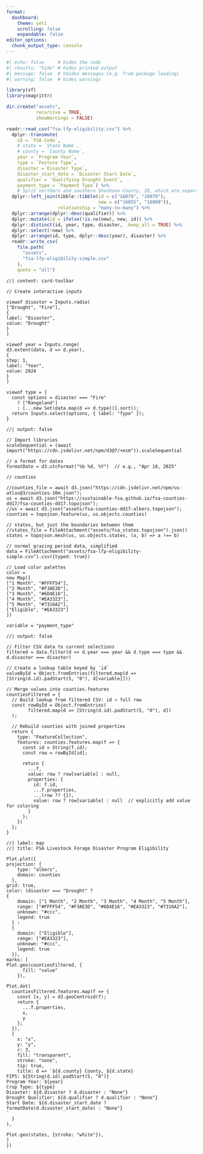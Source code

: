 ```yaml
---
format:   
  dashboard:
    theme: yeti
    scrolling: false
    expandable: false
editor_options: 
  chunk_output_type: console
---
```


<style>
.plot-d6a7b5-swatches-wrap {
  justify-content: center;
}
</style>

```r
#| echo: false     # hides the code
#| results: "hide" # hides printed output
#| message: false  # hdides messages (e.g. from package loading)
#| warning: false  # hides warnings

library(sf)
library(magrittr)

dir.create("assets",
           recursive = TRUE,
           showWarnings = FALSE)

readr::read_csv("fsa-lfp-eligibility.csv") %>%
  dplyr::transmute(
    id = `FSA Code`,
    # state = `State Name`,
    # county = `County Name`,
    year = `Program Year`,
    type = `Pasture Type`,
    disaster =`Disaster Type`,
    disaster_start_date = `Disaster Start Date`,
    qualifier = `Qualifying Drought Event`,
    payment_type = `Payment Type`) %>%
    # Split northern and southern Shoshone County, ID, which are separated in the FSA county dataset
  dplyr::left_join(tibble::tibble(id = c("16079", "16079"),
                                  new = c("16055", "16009")),
                   relationship = "many-to-many") %>%
  dplyr::arrange(dplyr::desc(qualifier)) %>%
  dplyr::mutate(id = ifelse(!is.na(new), new, id)) %>%
  dplyr::distinct(id, year, type, disaster, .keep_all = TRUE) %>%
  dplyr::select(!new) %>%
  dplyr::arrange(id, type, dplyr::desc(year), disaster) %>%
  readr::write_csv(
    file.path(
      "assets",
      "fsa-lfp-eligibility-simple.csv"
    ), 
    quote = "all") 

```


```ojs
//| content: card-toolbar

// Create interactive inputs

viewof disaster = Inputs.radio(
["Drought", "Fire"],
{
label: "Disaster",
value: "Drought"
}
)

viewof year = Inputs.range(
d3.extent(data, d => d.year),
{
step: 1, 
label: "Year",
value: 2024
}
)

viewof type = {
  const options = disaster === "Fire"
    ? ["Rangeland"]
    : [...new Set(data.map(d => d.type))].sort();
  return Inputs.select(options, { label: "Type" });
}
```

```ojs
//| output: false

// Import libraries
scaleSequential = (await import("https://cdn.jsdelivr.net/npm/d3@7/+esm")).scaleSequential

// a format for dates
formatDate = d3.utcFormat("%b %d, %Y")  // e.g., "Apr 18, 2025"

// counties

//counties_file = await d3.json("https://cdn.jsdelivr.net/npm/us-atlas@3/counties-10m.json");
us = await d3.json("https://sustainable-fsa.github.io/fsa-counties-dd17/fsa-counties-dd17.topojson");
//us = await d3.json("assets/fsa-counties-dd17-albers.topojson");
counties = topojson.feature(us, us.objects.counties)

// states, but just the boundaries between them
//states_file = FileAttachment("assets/fsa_states.topojson").json()
states = topojson.mesh(us, us.objects.states, (a, b) => a !== b)

// normal grazing period data, simplified
data = FileAttachment("assets/fsa-lfp-eligibility-simple.csv").csv({typed: true})

// Load color palettes
color =
new Map([
["1 Month", "#FFFF54"], 
["2 Month", "#F3AE3D"],
["3 Month", "#6D4E16"],
["4 Month", "#EA3323"],
["5 Month", "#7316A2"],
["Eligible", "#EA3323"]
])

variable = "payment_type"

```

```ojs
//| output: false

// Filter CSV data to current selections
filtered = data.filter(d => d.year === year && d.type === type && d.disaster === disaster)

// Create a lookup table keyed by `id`
valueById = Object.fromEntries(filtered.map(d => [String(d.id).padStart(5, "0"), d[variable]]))

// Merge values into counties.features
countiesFiltered = {
  // Build lookup from filtered CSV: id → full row
  const rowById = Object.fromEntries(
        filtered.map(d => [String(d.id).padStart(5, "0"), d])
  );

  // Rebuild counties with joined properties
  return {
    type: "FeatureCollection",
    features: counties.features.map(f => {
      const id = String(f.id);
      const row = rowById[id];

      return {
        ...f,
        value: row ? row[variable] : null,
        properties: {
          id: f.id,
          ...f.properties,
          ...(row ?? {}),
          value: row ? row[variable] : null  // explicitly add value for coloring
        }
      };
    })
  };
}

```

```ojs
//| label: map
//| title: FSA Livestock Forage Disaster Program Eligibility

Plot.plot({
projection: {
    type: "albers",
    domain: counties
  },
grid: true,
color: (disaster === "Drought" ? 
{
    domain: ["1 Month", "2 Month", "3 Month", "4 Month", "5 Month"], 
    range: ["#FFFF54", "#F3AE3D", "#6D4E16", "#EA3323", "#7316A2"],
    unknown: "#ccc",
    legend: true
  } : 
  {
    domain: ["Eligible"], 
    range: ["#EA3323"],
    unknown: "#ccc",
    legend: true
  }),
marks: [
Plot.geo(countiesFiltered, {
      fill: "value"
    }),

Plot.dot(
  countiesFiltered.features.map(f => {
    const [x, y] = d3.geoCentroid(f);
    return {
      ...f.properties,
      x,
      y
    };
  }),
  {
    x: "x",
    y: "y",
    r: 3,
    fill: "transparent",
    stroke: "none",
    tip: true,
    title: d => `${d.county} County, ${d.state}
FIPS: ${String(d.id).padStart(5, "0")}
Program Year: ${year}
Crop Type: ${type}
Disaster: ${d.disaster ? d.disaster : "None"}
Drought Qualifier: ${d.qualifier ? d.qualifier : "None"}
Start Date: ${d.disaster_start_date ? formatDate(d.disaster_start_date) : "None"}
`
  }
),

Plot.geo(states, {stroke: "white"}),
]
})

```

<!-- ## Row -->

<!-- ```{ojs} -->
<!-- Inputs.table(filtered) -->
<!-- ``` -->